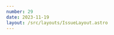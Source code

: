 ```yaml
---
number: 29
date: 2023-11-19
layout: /src/layouts/IssueLayout.astro
---
```



<Title title={`Issue ${frontmatter.number}`} date={frontmatter.date} />

<NewsletterSponsorSlot
  title="Put your mobile releases on autopilot."
  url="https://get.runway.team/get-started?utm_campaign%3DiOS%20CI%20Newsletter%26utm_medium%3Dweb%26utm_source%3DiOS%20CI%20Newsletter%20Issue%2029%26utm_content%3Dnov_19_23"
  description="No more cat-herding, spreadsheets, or steady drip of manual busywork. Runway helps your team level up your release coordination and automation, from kickoff to release to rollout."
  image="/assets/sponsors/runway-alt.png"
/>

Hey everyone! 👋 Welcome to the **twenty-ninth issue** of the iOS CI Newsletter. Hope you've had a great couple of weeks!

These past couple of weeks [Hidde](https://twitter.com/hiddevdploeg) and I have been busy working on a very **exciting update for [NowPlaying](https://nowplaying.page)** which we will ship next week.

My main focus has been on **performance** and working on some **Core Data improvements** such as migrating the models, improving the queries, and making our **persistent containers work for iOS widgets by moving the store to the device's App Group container**. I have written about the latter [on my blog this week](https://www.polpiella.dev/core-data-migration-app-group) if you're interested in doing something similar.

While it is challenging and stressful at times, indie projects are **incredibly rewarding**. Not only are you working on your own product, but you also get the chance to work on features and learn about topics of iOS development that you usually wouldn't in a big company. I would thoroughly encourage everyone to start their own side projects and collaborate with other members of the community, **it is a great way to learn and grow as an engineer**!

## [🔮 A (very) early look at the future of testing in Swift](https://www.polpiella.dev/swift-testing)

A couple of months ago [Stuart Montgomery](https://twitter.com/throwspace), a software engineer working in the XCTest team at Apple, introduced a [new macro-based open-source proof of concept Swift package](https://github.com/apple/swift-testing) for what the future of testing could look like in Swift.

I decided to try the library out a couple of weeks ago and share my findings in this article on my blog. Long story short, I am a **very big fan of it** and I **believe it improves the syntax of unit tests significantly**.

## [💬 In-line errors on PRs with Tuist and GitHub Actions](https://twitter.com/tuistio/status/1725544460053012833)

I love the work that [Pedro](https://twitter.com/pepicrft) and the team at [Tuist](https://twitter.com/tuistio) have been putting into the library recently, it is rapidly **becoming a standard for architecting and building iOS applications**.

This time they have announced that an upcoming release of the library is going to **add support for showing errors on GitHub PRs as in-line comments using GitHub Actions**!

## [🔙 Deploy iOS apps safely with instant rollbacks](https://www.runway.team/blog/introducing-rollbacks-by-runway)

This week [Runway](https://twitter.com/RunwayTeam) announced that they are introducing a brand new feature: **rollbacks for native mobile apps**. This new feature will allow developers **to ship apps in a much safer way** and **quickly roll back versions** if things go wrong.

The article goes into detail about **how this new feature** works and why you would want to use it.

## [📏 Keeping an eye on your app size](https://engineering.atspotify.com/2023/11/the-what-why-and-how-of-mastering-app-size)

This article by [Viktor Petrovski](https://twitter.com/petrovski_vic), [Dmitry Povolotskyi](https://www.linkedin.com/in/povolotskydmitry) and [Bruno Rocha](https://twitter.com/rockbruno_) on the [Spotify Engineering](https://twitter.com/SpotifyEng) blog goes through why app size is a very important metric that we mobile app developers should closely monitor.

They also show tools and processes Spotify uses to ensure no major increases in app size occur at different points in their development lifecycle.

## [🔐 Enabling macros on CI](https://stackoverflow.com/questions/77267883/how-do-i-trust-a-swift-macro-target-for-xcode-cloud-builds)

If you happen to be using **third-party macros** and you're **struggling to enable them to get your project to compile on CI**, this Stack Overflow answer shows you how you can do it.

There is an `xcodebuild` flag you can pass called `-skipMacroValidation` and, even if you can't modify the xcodebuild command itself, there is a `defaults` setting you can use on your runner to enable all macros.
